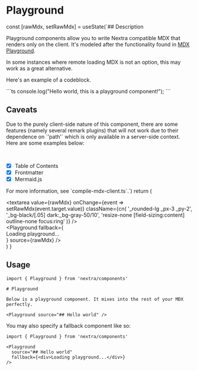 
# Playground

  const [rawMdx, setRawMdx] = useState(`## Description

Playground components allow you to write Nextra compatible MDX that renders only on the client. It's modeled after the functionality found in [MDX Playground](https://mdxjs.com/playground).

In some instances where remote loading MDX is not an option, this may work as a great alternative.

Here's an example of a codeblock.

\`\`\`ts
console.log("Hello world, this is a playground component!");
\`\`\`

## Caveats

Due to the purely client-side nature of this component, there are some features (namely several remark plugins) that will not work due to their dependence on \`'path'\` which is only available in a server-side context. Here are some examples below:

<br />

- [x] Table of Contents
- [x] Frontmatter
- [x] Mermaid.js

For more information, see \`compile-mdx-client.ts\`.`)
  return (
    <div className="grid grid-cols-2 gap-2 mt-6">
      <textarea
        value={rawMdx}
        onChange={event => setRawMdx(event.target.value)}
        className={cn(
          '_rounded-lg _px-3 _py-2',
          '_bg-black/[.05] dark:_bg-gray-50/10',
          'resize-none [field-sizing:content] outline-none focus:ring'
        )}
      />
      <div>
        <Playground
          fallback={
            <div className="flex h-full items-center justify-center text-4xl">
              Loading playground...
            </div>
          }
          source={rawMdx}
        />
      </div>
    </div>
  )
}

<Demo />

## Usage

```mdx
import { Playground } from 'nextra/components'

# Playground

Below is a playground component. It mixes into the rest of your MDX perfectly.

<Playground source="## Hello world" />
```

You may also specify a fallback component like so:

```mdx
import { Playground } from 'nextra/components'

<Playground
  source="## Hello world"
  fallback={<div>Loading playground...</div>}
/>
```
